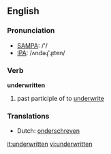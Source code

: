 ==English==

===Pronunciation===
*[[w:SAMPA|SAMPA]]: /'/
*[[w:IPA|IPA]]: /ʌndəɻ'ɻɪten/

===Verb===
'''underwritten'''

# past participle of to [[underwrite]]

===Translations===
*Dutch: [[onderschreven]]

[[it:underwritten]]
[[vi:underwritten]]